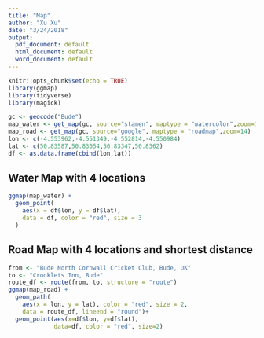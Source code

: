```yaml
---
title: "Map"
author: "Xu Xu"
date: "3/24/2018"
output:
  pdf_document: default
  html_document: default
  word_document: default
---
```


```r
knitr::opts_chunk$set(echo = TRUE)
library(ggmap)
library(tidyverse)
library(magick)
```


```r
gc <- geocode("Bude")
map_water <- get_map(gc, source="stamen", maptype = "watercolor",zoom=14)
map_road <- get_map(gc, source="google", maptype = "roadmap",zoom=14)
lon <- c(-4.553962,-4.551349,-4.552814,-4.550984)
lat <- c(50.83587,50.83054,50.83347,50.8362)
df <- as.data.frame(cbind(lon,lat))
```

## Water Map with 4 locations

```r
ggmap(map_water) +
  geom_point(
    aes(x = df$lon, y = df$lat),
    data = df, color = "red", size = 3
  )
```

## Road Map with 4 locations and shortest distance 

```r
from <- "Bude North Cornwall Cricket Club, Bude, UK"
to <- "Crooklets Inn, Bude"
route_df <- route(from, to, structure = "route")
ggmap(map_road) +
  geom_path(
    aes(x = lon, y = lat), color = "red", size = 2,
    data = route_df, lineend = "round")+
  geom_point(aes(x=df$lon, y=df$lat),
             data=df, color = "red", size=2)
```